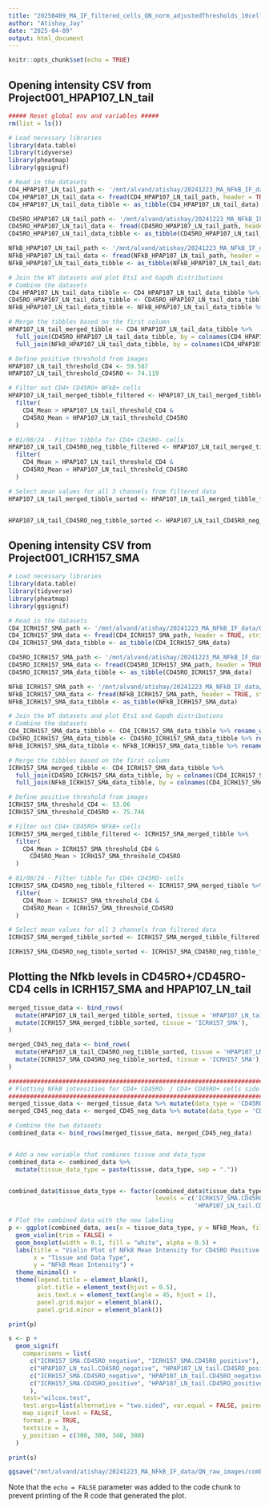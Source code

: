```yaml
---
title: "20250409_MA_IF_filtered_cells_QN_norm_adjustedThresholds_10cellAvg"
author: "Atishay_Jay"
date: "2025-04-09"
output: html_document
---
```


```r
knitr::opts_chunk$set(echo = TRUE)
```

## Opening intensity CSV from Project001_HPAP107_LN_tail

```r
##### Reset global env and variables #####
rm(list = ls())

# Load necessary libraries
library(data.table)
library(tidyverse)
library(pheatmap)
library(ggsignif)

# Read in the datasets
CD4_HPAP107_LN_tail_path <- '/mnt/alvand/atishay/20241223_MA_NFkB_IF_data/QN_raw_images/Project001_HPAP107_LN_tail/analysis_files/Project001_HPAP107_LN_tail_CD4red_intensity_results_normalized.csv'
CD4_HPAP107_LN_tail_data <- fread(CD4_HPAP107_LN_tail_path, header = TRUE, stringsAsFactors = FALSE)
CD4_HPAP107_LN_tail_data_tibble <- as_tibble(CD4_HPAP107_LN_tail_data)

CD45RO_HPAP107_LN_tail_path <- '/mnt/alvand/atishay/20241223_MA_NFkB_IF_data/QN_raw_images/Project001_HPAP107_LN_tail/analysis_files/Project001_HPAP107_LN_tail_CD45ROgreen_intensity_results_normalized.csv'
CD45RO_HPAP107_LN_tail_data <- fread(CD45RO_HPAP107_LN_tail_path, header = TRUE, stringsAsFactors = FALSE)
CD45RO_HPAP107_LN_tail_data_tibble <- as_tibble(CD45RO_HPAP107_LN_tail_data)

NFkB_HPAP107_LN_tail_path <- '/mnt/alvand/atishay/20241223_MA_NFkB_IF_data/QN_raw_images/Project001_HPAP107_LN_tail/analysis_files/Project001_HPAP107_LN_tail_NXKblue_intensity_results_normalized.csv'
NFkB_HPAP107_LN_tail_data <- fread(NFkB_HPAP107_LN_tail_path, header = TRUE, stringsAsFactors = FALSE)
NFkB_HPAP107_LN_tail_data_tibble <- as_tibble(NFkB_HPAP107_LN_tail_data)

# Join the WT datasets and plot Ets1 and Gapdh distributions
# Combine the datasets
CD4_HPAP107_LN_tail_data_tibble <- CD4_HPAP107_LN_tail_data_tibble %>% rename_with(~ paste0("CD4_", .x), -1)
CD45RO_HPAP107_LN_tail_data_tibble <- CD45RO_HPAP107_LN_tail_data_tibble %>% rename_with(~ paste0("CD45RO_", .x), -1)
NFkB_HPAP107_LN_tail_data_tibble <- NFkB_HPAP107_LN_tail_data_tibble %>% rename_with(~ paste0("NFkB_", .x), -1)

# Merge the tibbles based on the first column
HPAP107_LN_tail_merged_tibble <- CD4_HPAP107_LN_tail_data_tibble %>%
  full_join(CD45RO_HPAP107_LN_tail_data_tibble, by = colnames(CD4_HPAP107_LN_tail_data_tibble)[1]) %>% # Use the first column name for joining
  full_join(NFkB_HPAP107_LN_tail_data_tibble, by = colnames(CD4_HPAP107_LN_tail_data_tibble)[1])

# Define positive threshold from images
HPAP107_LN_tail_threshold_CD4 <- 59.587
HPAP107_LN_tail_threshold_CD45RO <- 74.119

# Filter out CD4+ CD45RO+ NFkB+ cells
HPAP107_LN_tail_merged_tibble_filtered <- HPAP107_LN_tail_merged_tibble %>%
  filter(
    CD4_Mean > HPAP107_LN_tail_threshold_CD4 &
    CD45RO_Mean > HPAP107_LN_tail_threshold_CD45RO  
  )

# 01/08/24 - Filter tibble for CD4+ CD45RO- cells
HPAP107_LN_tail_CD45RO_neg_tibble_filtered <- HPAP107_LN_tail_merged_tibble %>%
  filter(
    CD4_Mean > HPAP107_LN_tail_threshold_CD4 &
    CD45RO_Mean < HPAP107_LN_tail_threshold_CD45RO  
  )

# Select mean values for all 3 channels from filtered data
HPAP107_LN_tail_merged_tibble_sorted <- HPAP107_LN_tail_merged_tibble_filtered %>% select(V1, CD4_Mean, CD45RO_Mean, NFkB_Mean)


HPAP107_LN_tail_CD45RO_neg_tibble_sorted <- HPAP107_LN_tail_CD45RO_neg_tibble_filtered %>% select(V1, CD4_Mean, CD45RO_Mean, NFkB_Mean)
```

## Opening intensity CSV from Project001_ICRH157_SMA

```r
# Load necessary libraries
library(data.table)
library(tidyverse)
library(pheatmap)
library(ggsignif)

# Read in the datasets
CD4_ICRH157_SMA_path <- '/mnt/alvand/atishay/20241223_MA_NFkB_IF_data/QN_raw_images/Project001_ICRH157_SMA/analysis_files/Project001_ICRH157_SMA_CD4red_intensity_results_normalized.csv'
CD4_ICRH157_SMA_data <- fread(CD4_ICRH157_SMA_path, header = TRUE, stringsAsFactors = FALSE)
CD4_ICRH157_SMA_data_tibble <- as_tibble(CD4_ICRH157_SMA_data)

CD45RO_ICRH157_SMA_path <- '/mnt/alvand/atishay/20241223_MA_NFkB_IF_data/QN_raw_images/Project001_ICRH157_SMA/analysis_files/Project001_ICRH157_SMA_CD45green_intensity_results_normalized.csv'
CD45RO_ICRH157_SMA_data <- fread(CD45RO_ICRH157_SMA_path, header = TRUE, stringsAsFactors = FALSE)
CD45RO_ICRH157_SMA_data_tibble <- as_tibble(CD45RO_ICRH157_SMA_data)

NFkB_ICRH157_SMA_path <- '/mnt/alvand/atishay/20241223_MA_NFkB_IF_data/QN_raw_images/Project001_ICRH157_SMA/analysis_files/Project001_ICRH157_SMA_NXKblue_intensity_results_normalized.csv'
NFkB_ICRH157_SMA_data <- fread(NFkB_ICRH157_SMA_path, header = TRUE, stringsAsFactors = FALSE)
NFkB_ICRH157_SMA_data_tibble <- as_tibble(NFkB_ICRH157_SMA_data)

# Join the WT datasets and plot Ets1 and Gapdh distributions
# Combine the datasets
CD4_ICRH157_SMA_data_tibble <- CD4_ICRH157_SMA_data_tibble %>% rename_with(~ paste0("CD4_", .x), -1)
CD45RO_ICRH157_SMA_data_tibble <- CD45RO_ICRH157_SMA_data_tibble %>% rename_with(~ paste0("CD45RO_", .x), -1)
NFkB_ICRH157_SMA_data_tibble <- NFkB_ICRH157_SMA_data_tibble %>% rename_with(~ paste0("NFkB_", .x), -1)

# Merge the tibbles based on the first column
ICRH157_SMA_merged_tibble <- CD4_ICRH157_SMA_data_tibble %>%
  full_join(CD45RO_ICRH157_SMA_data_tibble, by = colnames(CD4_ICRH157_SMA_data_tibble)[1]) %>% # Use the first column name for joining
  full_join(NFkB_ICRH157_SMA_data_tibble, by = colnames(CD4_ICRH157_SMA_data_tibble)[1])

# Define positive threshold from images
ICRH157_SMA_threshold_CD4 <- 53.06 
ICRH157_SMA_threshold_CD45RO <- 75.746 

# Filter out CD4+ CD45RO+ NFkB+ cells
ICRH157_SMA_merged_tibble_filtered <- ICRH157_SMA_merged_tibble %>%
  filter(
    CD4_Mean > ICRH157_SMA_threshold_CD4 &
      CD45RO_Mean > ICRH157_SMA_threshold_CD45RO  
  )

# 01/08/24 - Filter tibble for CD4+ CD45RO- cells
ICRH157_SMA_CD45RO_neg_tibble_filtered <- ICRH157_SMA_merged_tibble %>%
  filter(
    CD4_Mean > ICRH157_SMA_threshold_CD4 &
    CD45RO_Mean < ICRH157_SMA_threshold_CD45RO  
  )

# Select mean values for all 3 channels from filtered data
ICRH157_SMA_merged_tibble_sorted <- ICRH157_SMA_merged_tibble_filtered %>% select(V1, CD4_Mean, CD45RO_Mean, NFkB_Mean)

ICRH157_SMA_CD45RO_neg_tibble_sorted <- ICRH157_SMA_CD45RO_neg_tibble_filtered %>% select(V1, CD4_Mean, CD45RO_Mean, NFkB_Mean)
```

## Plotting the Nfkb levels in CD45RO+/CD45RO- CD4 cells in ICRH157_SMA and HPAP107_LN_tail

```r
merged_tissue_data <- bind_rows(
  mutate(HPAP107_LN_tail_merged_tibble_sorted, tissue = 'HPAP107_LN_tail'),
  mutate(ICRH157_SMA_merged_tibble_sorted, tissue = 'ICRH157_SMA'),
)

merged_CD45_neg_data <- bind_rows(
  mutate(HPAP107_LN_tail_CD45RO_neg_tibble_sorted, tissue = 'HPAP107_LN_tail'),
  mutate(ICRH157_SMA_CD45RO_neg_tibble_sorted, tissue = 'ICRH157_SMA'),
)

################################################################################
# Plotting NFkB intensities for CD4+ CD45RO- / CD4+ CD45RO+ cells side by side #
################################################################################
merged_tissue_data <- merged_tissue_data %>% mutate(data_type = 'CD45RO_positive')
merged_CD45_neg_data <- merged_CD45_neg_data %>% mutate(data_type = 'CD45RO_negative')

# Combine the two datasets
combined_data <- bind_rows(merged_tissue_data, merged_CD45_neg_data)


# Add a new variable that combines tissue and data_type
combined_data <- combined_data %>%
  mutate(tissue_data_type = paste(tissue, data_type, sep = "."))


combined_data$tissue_data_type <- factor(combined_data$tissue_data_type, 
                                         levels = c('ICRH157_SMA.CD45RO_negative', 'ICRH157_SMA.CD45RO_positive',
                                                    'HPAP107_LN_tail.CD45RO_negative', 'HPAP107_LN_tail.CD45RO_positive'))

# Plot the combined data with the new labeling
p <- ggplot(combined_data, aes(x = tissue_data_type, y = NFkB_Mean, fill = data_type)) +
  geom_violin(trim = FALSE) +  
  geom_boxplot(width = 0.1, fill = "white", alpha = 0.5) +  
  labs(title = "Violin Plot of NFkB Mean Intensity for CD45RO Positive and Negative Cells Across Tissues",
       x = "Tissue and Data Type",
       y = "NFkB Mean Intensity") +
  theme_minimal() +
  theme(legend.title = element_blank(),
        plot.title = element_text(hjust = 0.5),
        axis.text.x = element_text(angle = 45, hjust = 1),
        panel.grid.major = element_blank(), 
        panel.grid.minor = element_blank())

print(p)

s <- p + 
  geom_signif(
    comparisons = list(
      c("ICRH157_SMA.CD45RO_negative", "ICRH157_SMA.CD45RO_positive"),
      c("HPAP107_LN_tail.CD45RO_negative", "HPAP107_LN_tail.CD45RO_positive"),
      c("ICRH157_SMA.CD45RO_negative", "HPAP107_LN_tail.CD45RO_negative"),
      c("ICRH157_SMA.CD45RO_positive", "HPAP107_LN_tail.CD45RO_positive")
      ),
    test="wilcox.test", 
    test.args=list(alternative = "two.sided", var.equal = FALSE, paired=FALSE),
    map_signif_level = FALSE,  
    format.p = TRUE,           
    textsize = 3,
    y_position = c(300, 300, 340, 380)        
  )

print(s)

ggsave("/mnt/alvand/atishay/20241223_MA_NFkB_IF_data/QN_raw_images/combined_tissue_analysis/double_positive_filtering/lowest_intensity_threshold_10cellAvg/20250316_allTissue_combined_NFkB_expression_Mann_Whitney_signif.pdf", width = 10, height = 6)
```

Note that the `echo = FALSE` parameter was added to the code chunk to prevent printing of the R code that generated the plot.
